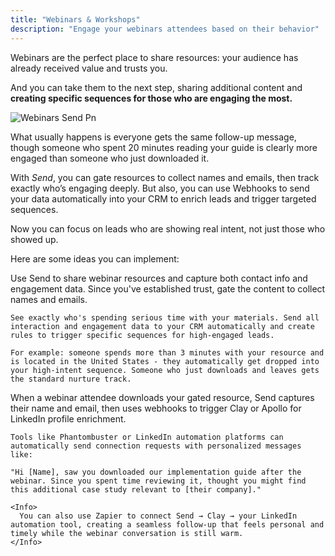 ```yaml
---
title: "Webinars & Workshops"
description: "Engage your webinars attendees based on their behavior"
---
```


Webinars are the perfect place to share resources: your audience has already received value and trusts you.

And you can take them to the next step, sharing additional content and **creating specific sequences for those who are engaging the most.**

![Webinars Send Pn](/images/Webinars-Send.png)

What usually happens is everyone gets the same follow-up message, though someone who spent 20 minutes reading your guide is clearly more engaged than someone who just downloaded it.

With _Send_, you can gate resources to collect names and emails, then track exactly who’s engaging deeply. But also, you can use Webhooks to send your data automatically into your CRM to enrich leads and trigger targeted sequences.

Now you can focus on leads who are showing real intent, not just those who showed up.

Here are some ideas you can implement:

<AccordionGroup>
  <Accordion title="Send data to your CRM" icon="sparkles">
    Use Send to share webinar resources and capture both contact info and engagement data. Since you've established trust, gate the content to collect names and emails. 

    See exactly who's spending serious time with your materials. Send all interaction and engagement data to your CRM automatically and create rules to trigger specific sequences for high-engaged leads.

    For example: someone spends more than 3 minutes with your resource and is located in the United States - they automatically get dropped into your high-intent sequence. Someone who just downloads and leaves gets the standard nurture track.
  </Accordion>
  <Accordion title="Connecting on LinkedIn" icon="linkedin">
    When a webinar attendee downloads your gated resource, Send captures their name and email, then uses webhooks to trigger Clay or Apollo for LinkedIn profile enrichment. 

    Tools like Phantombuster or LinkedIn automation platforms can automatically send connection requests with personalized messages like: 

    "Hi [Name], saw you downloaded our implementation guide after the webinar. Since you spent time reviewing it, thought you might find this additional case study relevant to [their company]." 

    <Info>
      You can also use Zapier to connect Send → Clay → your LinkedIn automation tool, creating a seamless follow-up that feels personal and timely while the webinar conversation is still warm.
    </Info>
  </Accordion>
</AccordionGroup>